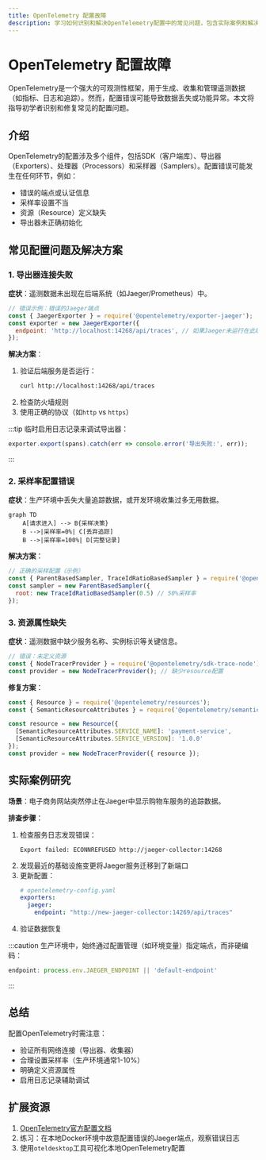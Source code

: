 ```yaml
---
title: OpenTelemetry 配置故障
description: 学习如何识别和解决OpenTelemetry配置中的常见问题，包含实际案例和解决方案。
---
```


# OpenTelemetry 配置故障

OpenTelemetry是一个强大的可观测性框架，用于生成、收集和管理遥测数据（如指标、日志和追踪）。然而，配置错误可能导致数据丢失或功能异常。本文将指导初学者识别和修复常见的配置问题。

## 介绍

OpenTelemetry的配置涉及多个组件，包括SDK（客户端库）、导出器（Exporters）、处理器（Processors）和采样器（Samplers）。配置错误可能发生在任何环节，例如：
- 错误的端点或认证信息
- 采样率设置不当
- 资源（Resource）定义缺失
- 导出器未正确初始化

## 常见配置问题及解决方案

### 1. 导出器连接失败

**症状**：遥测数据未出现在后端系统（如Jaeger/Prometheus）中。

```javascript
// 错误示例：错误的Jaeger端点
const { JaegerExporter } = require('@opentelemetry/exporter-jaeger');
const exporter = new JaegerExporter({
  endpoint: 'http://localhost:14268/api/traces', // 如果Jaeger未运行在此端口则失败
});
```

**解决方案**：
1. 验证后端服务是否运行：
   ```bash
   curl http://localhost:14268/api/traces
   ```
2. 检查防火墙规则
3. 使用正确的协议（如`http` vs `https`）

:::tip
临时启用日志记录来调试导出器：
```javascript
exporter.export(spans).catch(err => console.error('导出失败:', err));
```
:::

### 2. 采样率配置错误

**症状**：生产环境中丢失大量追踪数据，或开发环境收集过多无用数据。

```mermaid
graph TD
    A[请求进入] --> B{采样决策}
    B -->|采样率=0%| C[丢弃追踪]
    B -->|采样率=100%| D[完整记录]
```

**解决方案**：
```javascript
// 正确的采样配置（示例）
const { ParentBasedSampler, TraceIdRatioBasedSampler } = require('@opentelemetry/core');
const sampler = new ParentBasedSampler({
  root: new TraceIdRatioBasedSampler(0.5) // 50%采样率
});
```

### 3. 资源属性缺失

**症状**：遥测数据中缺少服务名称、实例标识等关键信息。

```javascript
// 错误：未定义资源
const { NodeTracerProvider } = require('@opentelemetry/sdk-trace-node');
const provider = new NodeTracerProvider(); // 缺少resource配置
```

**修复方案**：
```javascript
const { Resource } = require('@opentelemetry/resources');
const { SemanticResourceAttributes } = require('@opentelemetry/semantic-conventions');

const resource = new Resource({
  [SemanticResourceAttributes.SERVICE_NAME]: 'payment-service',
  [SemanticResourceAttributes.SERVICE_VERSION]: '1.0.0'
});
const provider = new NodeTracerProvider({ resource });
```

## 实际案例研究

**场景**：电子商务网站突然停止在Jaeger中显示购物车服务的追踪数据。

**排查步骤**：
1. 检查服务日志发现错误：
   ```
   Export failed: ECONNREFUSED http://jaeger-collector:14268
   ```
2. 发现最近的基础设施变更将Jaeger服务迁移到了新端口
3. 更新配置：
   ```yaml
   # opentelemetry-config.yaml
   exporters:
     jaeger:
       endpoint: "http://new-jaeger-collector:14269/api/traces"
   ```
4. 验证数据恢复

:::caution
生产环境中，始终通过配置管理（如环境变量）指定端点，而非硬编码：
```javascript
endpoint: process.env.JAEGER_ENDPOINT || 'default-endpoint'
```
:::

## 总结

配置OpenTelemetry时需注意：
- 验证所有网络连接（导出器、收集器）
- 合理设置采样率（生产环境通常1-10%）
- 明确定义资源属性
- 启用日志记录辅助调试

## 扩展资源

1. [OpenTelemetry官方配置文档](https://opentelemetry.io/docs/concepts/configuration/)
2. 练习：在本地Docker环境中故意配置错误的Jaeger端点，观察错误日志
3. 使用`oteldesktop`工具可视化本地OpenTelemetry配置